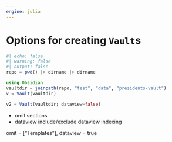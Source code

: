 ```yaml
---
engine: julia
---
```


# Options for creating `Vault`s



```julia
#| echo: false
#| warning: false
#| output: false
repo = pwd() |> dirname |> dirname
```


```julia
using Obsidian
vaultdir = joinpath(repo, "test", "data", "presidents-vault")
v = Vault(vaultdir)
```


```julia
v2 = Vault(vaultdir; dataview=false)
```


- omit sections
- dataview include/exclude dataview indexing


omit = ["Templates"], dataview = true